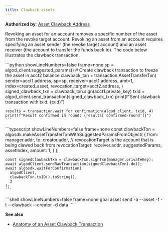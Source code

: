 ```yaml
---
title: Clawback assets
---
```



**Authorized by**: [Asset Clawback Address](../transactions/transactions#clawbackaddr)

Revoking an asset for an account removes a specific number of the asset from the revoke target account. Revoking an asset from an account requires specifying an asset sender (the revoke target account) and an asset receiver (the account to transfer the funds back to). The code below illustrates the clawback transaction.

<Tabs syncKey='lang'>
  <TabItem label='Python' icon='seti:python'>
    ```python showLineNumbers=false frame=none
    sp = algod_client.suggested_params()
	# Create clawback transaction to freeze the asset in acct2 balance
	clawback_txn = transaction.AssetTransferTxn(
	    sender=acct1.address,
	    sp=sp,
	    receiver=acct1.address,
	    amt=1,
	    index=created_asset,
	    revocation_target=acct2.address,
	)
	signed_clawback_txn = clawback_txn.sign(acct1.private_key)
	txid = algod_client.send_transaction(signed_clawback_txn)
	print(f"Sent clawback transaction with txid: {txid}")
	
	results = transaction.wait_for_confirmation(algod_client, txid, 4)
	print(f"Result confirmed in round: {results['confirmed-round']}")
    ```
  </TabItem>
  <TabItem label='JavaScript' icon='seti:typescript'>
    ```typescript showLineNumbers=false frame=none
    const clawbackTxn = algosdk.makeAssetTransferTxnWithSuggestedParamsFromObject(
	  {
	    from: manager.addr,
	    to: creator.addr,
	    // revocationTarget is the account that is being clawed back from
	    revocationTarget: receiver.addr,
	    suggestedParams,
	    assetIndex,
	    amount: 1,
	  }
	);
	
	const signedClawbackTxn = clawbackTxn.signTxn(manager.privateKey);
	await algodClient.sendRawTransaction(signedClawbackTxn).do();
	await algosdk.waitForConfirmation(
	  algodClient,
	  clawbackTxn.txID().toString(),
	  3
	);
    ```
  </TabItem>
  <TabItem label='Goal' icon='seti:laptop'>
    ```shell showLineNumbers=false frame=none
    goal asset send -a <amount-to-revoke> --asset <asset-name> -f <address-of-revoke-target> -t <address-to-send-assets-to> --clawback <clawback-address> --creator <creator-address> -d data
    ```
  </TabItem>
</Tabs>

**See also**

- [Anatomy of an Asset Clawback Transaction](../transactions#revoke-an-asset)
